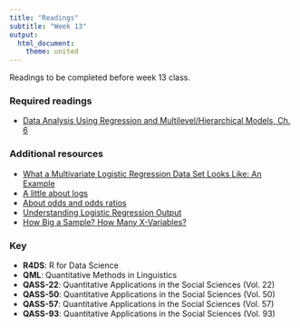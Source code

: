 ```yaml
---
title: "Readings"
subtitle: "Week 13"
output: 
  html_document: 
    theme: united
---
```


Readings to be completed before week 13 class. 

### Required readings

- [Data Analysis Using Regression and Multilevel/Hierarchical Models, Ch. 6](https://www.jvcasillas.com/ru_teaching/ru_spanish_589/589_01_s2018/readings/files/gelman_hill_ch6.pdf)

### Additional resources

- [What a Multivariate Logistic Regression Data Set Looks Like: An Example](http://logisticregressionanalysis.com/303-what-a-logistic-regression-data-set-looks-like-an-example/)
- [A little about logs](http://logisticregressionanalysis.com/110-a-little-about-logs/)
- [About odds and odds ratios](http://logisticregressionanalysis.com/160-about-odds-and-odds-ratios/)
- [Understanding Logistic Regression Output](http://logisticregressionanalysis.com/376-understanding-logistic-regression-output-part1/)
- [How Big a Sample? How Many X-Variables?](http://logisticregressionanalysis.com/1532-how-big-a-sample-how-many-x-variables/)

### Key 

- **R4DS**: R for Data Science
- **QML**: Quantitative Methods in Linguistics
- **QASS-22**: Quantitative Applications in the Social Sciences (Vol. 22)
- **QASS-50**: Quantitative Applications in the Social Sciences (Vol. 50)
- **QASS-57**: Quantitative Applications in the Social Sciences (Vol. 57)
- **QASS-93**: Quantitative Applications in the Social Sciences (Vol. 93)


